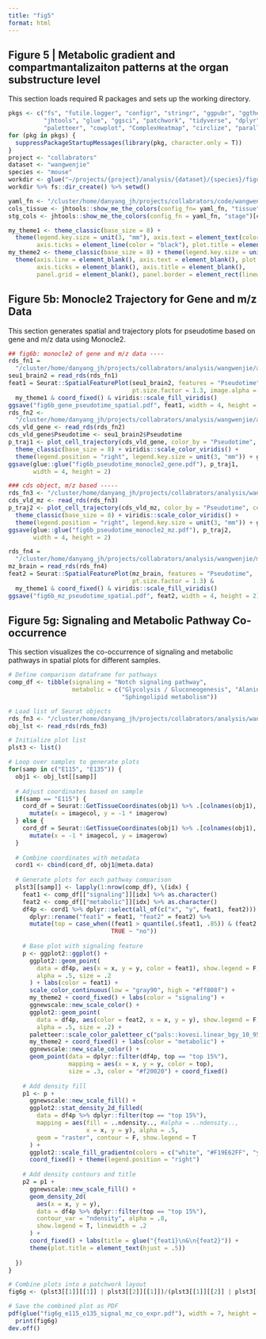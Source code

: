 ```yaml
---
title: "fig5"
format: html
---
```


## Figure 5 | Metabolic gradient and compartmantalizaiton patterns at the organ substructure level

This section loads required R packages and sets up the working directory.
```r

pkgs <- c("fs", "futile.logger", "configr", "stringr", "ggpubr", "ggthemes", 
          "jhtools", "glue", "ggsci", "patchwork", "tidyverse", "dplyr", "Seurat", 
          "paletteer", "cowplot", "ComplexHeatmap", "circlize", "parallel", "monocle")  
for (pkg in pkgs) {
  suppressPackageStartupMessages(library(pkg, character.only = T))
}
project <- "collabrators"
dataset <- "wangwenjie"
species <- "mouse"
workdir <- glue("~/projects/{project}/analysis/{dataset}/{species}/figures/fig6")
workdir %>% fs::dir_create() %>% setwd()

yaml_fn <- "/cluster/home/danyang_jh/projects/collabrators/code/wangwenjie/mouse/figures/configs.yaml"
cols_tissue <- jhtools::show_me_the_colors(config_fn= yaml_fn, "tissue")
stg_cols <- jhtools::show_me_the_colors(config_fn = yaml_fn, "stage")[c("E9.5", "E11.5", "E13.5")]

my_theme1 <- theme_classic(base_size = 8) + 
  theme(legend.key.size = unit(3, "mm"), axis.text = element_text(color = "black"), 
        axis.ticks = element_line(color = "black"), plot.title = element_text(hjust = .5))
my_theme2 <- theme_classic(base_size = 8) + theme(legend.key.size = unit(3, 'mm')) + 
  theme(axis.line = element_blank(), axis.text = element_blank(), plot.title = element_text(hjust = .5), 
        axis.ticks = element_blank(), axis.title = element_blank(), 
        panel.grid = element_blank(), panel.border = element_rect(linewidth = .5, fill = NA)) 
```

## Figure 5b: Monocle2 Trajectory for Gene and m/z Data

This section generates spatial and trajectory plots for pseudotime based on gene and m/z data using Monocle2.
```r


## fig6b: monocle2 of gene and m/z data ----
rds_fn1 = 
  "/cluster/home/danyang_jh/projects/collabrators/analysis/wangwenjie/align_new/mtb_new/pseudotime_2502011/seu1_brain2.rds"
seu1_brain2 = read_rds(rds_fn1)
feat1 = Seurat::SpatialFeaturePlot(seu1_brain2, features = "Pseudotime", 
                                   pt.size.factor = 1.3, image.alpha = 1) & 
  my_theme1 & coord_fixed() & viridis::scale_fill_viridis()
ggsave("fig6b_gene_pseudotime_spatial.pdf", feat1, width = 4, height = 2)
rds_fn2 <- 
  "/cluster/home/danyang_jh/projects/collabrators/analysis/wangwenjie/align_new/mtb_new/pseudotime_2502011/monocle2_cds_vld_2e-1.rds"
cds_vld_gene <- read_rds(rds_fn2)
cds_vld_gene$Pseudotime <- seu1_brain2$Pseudotime
p_traj1 <- plot_cell_trajectory(cds_vld_gene, color_by = "Pseudotime", cell_size = 5e-1) + 
  theme_classic(base_size = 8) + viridis::scale_color_viridis() + 
  theme(legend.position = "right", legend.key.size = unit(3, "mm")) + ggplot2::coord_fixed()
ggsave(glue::glue("fig6b_pseudotime_monocle2_gene.pdf"), p_traj1, 
       width = 4, height = 2)

### cds object, m/z based -----
rds_fn3 <- "/cluster/home/danyang_jh/projects/collabrators/analysis/wangwenjie/align_new/mtb_new/pseudotime_2502011/cds_vld_mz.rds"
cds_vld_mz <- read_rds(rds_fn3)
p_traj2 <- plot_cell_trajectory(cds_vld_mz, color_by = "Pseudotime", cell_size = 5e-1) + 
  theme_classic(base_size = 8) + viridis::scale_color_viridis() + 
  theme(legend.position = "right", legend.key.size = unit(3, "mm")) + ggplot2::coord_fixed()
ggsave(glue::glue("fig6b_pseudotime_monocle2_mz.pdf"), p_traj2, 
       width = 4, height = 2)

rds_fn4 = 
  "/cluster/home/danyang_jh/projects/collabrators/analysis/wangwenjie/mouse/figures/rds/fig6b_mz_seu_obj.rds"
mz_brain = read_rds(rds_fn4)
feat2 = Seurat::SpatialFeaturePlot(mz_brain, features = "Pseudotime", 
                                   pt.size.factor = 1.3) & 
  my_theme1 & coord_fixed() & viridis::scale_fill_viridis()
ggsave("fig6b_mz_pseudotime_spatial.pdf", feat2, width = 4, height = 2)
```
## Figure 5g: Signaling and Metabolic Pathway Co-occurrence

This section visualizes the co-occurrence of signaling and metabolic pathways in spatial plots for different samples.
```r
# Define comparison dataframe for pathways
comp_df <- tibble(signaling = "Notch signaling pathway", 
                  metabolic = c("Glycolysis / Gluconeogenesis", "Alanine, aspartate and glutamate metabolism", 
                                "Sphingolipid metabolism"))

# Load list of Seurat objects
rds_fn3 <- "/cluster/home/danyang_jh/projects/collabrators/analysis/wangwenjie/mouse/figures/rds/fig4gi_obj_lst_v2.rds"
obj_lst <- read_rds(rds_fn3)

# Initialize plot list
plst3 <- list()

# Loop over samples to generate plots
for(samp in c("E115", "E135")) {
  obj1 <- obj_lst[[samp]]
  
  # Adjust coordinates based on sample
  if(samp == "E115") {
    cord_df = Seurat::GetTissueCoordinates(obj1) %>% .[colnames(obj1), ] %>% tibble() %>% 
      mutate(x = imagecol, y = -1 * imagerow)
  } else {
    cord_df = Seurat::GetTissueCoordinates(obj1) %>% .[colnames(obj1), ] %>% tibble() %>% 
      mutate(x = -1 * imagecol, y = imagerow)
  }
  
  # Combine coordinates with metadata
  cord1 <- cbind(cord_df, obj1@meta.data)
  
  # Generate plots for each pathway comparison
  plst3[[samp]] <- lapply(1:nrow(comp_df), \(idx) {
    feat1 <- comp_df[["signaling"]][idx] %>% as.character() 
    feat2 <- comp_df[["metabolic"]][idx] %>% as.character() 
    df4p <- cord1 %>% dplyr::select(all_of(c("x", "y", feat1, feat2))) %>% 
      dplyr::rename("feat1" = feat1, "feat2" = feat2) %>% 
      mutate(top = case_when((feat1 > quantile(.$feat1, .85)) & (feat2 > quantile(.$feat2, .85)) ~ "top 15%", 
                             TRUE ~ "no"))
    
    # Base plot with signaling feature
    p <- ggplot2::ggplot() + 
      ggplot2::geom_point(
        data = df4p, aes(x = x, y = y, color = feat1), show.legend = F, 
        alpha = .5, size = .2
      ) + labs(color = feat1) + 
      scale_color_continuous(low = "gray90", high = "#ff808f") +
      my_theme2 + coord_fixed() + labs(color = "signaling") + 
      ggnewscale::new_scale_color() + 
      ggplot2::geom_point(
        data = df4p, aes(color = feat2, x = x, y = y), show.legend = F, 
        alpha = .5, size = .2) + 
      paletteer::scale_color_paletteer_c("pals::kovesi.linear_bgy_10_95_c74") + 
      my_theme2 + coord_fixed() + labs(color = "metabolic") + 
      ggnewscale::new_scale_color() + 
      geom_point(data = dplyr::filter(df4p, top == "top 15%"), 
                 mapping = aes(x = x, y = y, color = top), 
                 size = .3, color = "#f20020") + coord_fixed()
    
    # Add density fill
    p1 <- p + 
      ggnewscale::new_scale_fill() +
      ggplot2::stat_density_2d_filled(
        data = df4p %>% dplyr::filter(top == "top 15%"),
        mapping = aes(fill = ..ndensity.., #alpha = ..ndensity.., 
                      x = x, y = y), alpha = .5, 
        geom = "raster", contour = F, show.legend = T
      ) + 
      ggplot2::scale_fill_gradientn(colors = c("white", "#F19E62FF", "yellow")) + 
      coord_fixed() + theme(legend.position = "right")
    
    # Add density contours and title
    p2 = p1 + 
      ggnewscale::new_scale_fill() +
      geom_density_2d(
        aes(x = x, y = y), 
        data = df4p %>% dplyr::filter(top == "top 15%"),
        contour_var	= "ndensity", alpha = .8, 
        show.legend = T, linewidth = .2
      ) + 
      coord_fixed() + labs(title = glue("{feat1}\n&\n{feat2}")) + 
      theme(plot.title = element_text(hjust = .5))
    
  })
}

# Combine plots into a patchwork layout
fig6g <- (plst3[[1]][[1]] | plst3[[2]][[1]])/(plst3[[1]][[2]] | plst3[[2]][[2]]) / (plst3[[1]][[3]] | plst3[[2]][[3]])

# Save the combined plot as PDF
pdf(glue("fig6g_e115_e135_signal_mz_co_expr.pdf"), width = 7, height = 11)
  print(fig6g)
dev.off()
  

```
